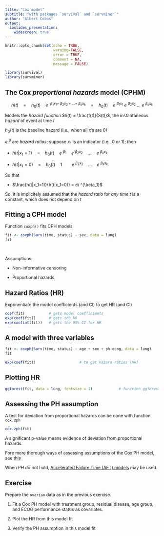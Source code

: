 ```yaml
---
title: "Cox model"
subtitle: "with packages `survival` and `survminer`"
author: "Albert Cobos"
output: 
  ioslides_presentation:
    widescreen: true
---
```


```r
knitr::opts_chunk$set(echo = TRUE, 
                      warning=FALSE, 
                      error = TRUE,
                      comment = NA,
                      message = FALSE)

library(survival)
library(survminer)
```

## The Cox _proportional hazards_ model (CPHM) {.smaller}


<center>

$h(t) \quad = \quad h_0(t) \quad e\ ^{\ \beta_1 x_1 + \ \beta_2 x_2 + ...+ \ \beta_k x_k} \quad = \quad  h_0(t) \quad e\ ^{\beta_1 x_1} \ e\ ^{\beta_2 x_2} \ ... \ e\ ^{\beta_k x_k}$ 

</center>

Models the _hazard function_ $h(t) = \frac{f(t)}{S(t)}$, the instantaneous _hazard_ of event at time $t$

$h_0(t)$ is the baseline hazard (i.e., when all $x$'s are 0)

$e\ ^{\beta}$ are _hazard ratios_; suppose $x_1$ is an indicator (i.e., 0 or 1); then  

- $h(t|x_1=1) \quad = \quad h_0(t) \quad e\ ^{\beta_1} \quad e\ ^{\beta_2 x_2} \quad ... \quad e\ ^{\beta_k x_k}$

- $h(t|x_1=0) \quad = \quad h_0(t) \quad 1 \qquad e\ ^{\beta_2 x_2} \quad ... \quad e\ ^{\beta_k x_k}$

So that  

- $\frac{h(t|x_1=1)}{h(t|x_1=0)} = e\ ^{\beta_1}$

So, it is implicitely assumed that the _hazard ratio_ for _any time t_ is a constant, which does not depend on $t$




## Fitting a CPH model {.smaller}

Function `coxph()` fits CPH models

```r

fit <- coxph(Surv(time, status) ~ sex, data = lung)
fit

```

\

Assumptions:

- Non-informative censoring

- Proportional hazards 

## Hazard Ratios (HR) {.smaller}

Exponentiate the model coefficients (and CI) to get HR (and CI)

```r
coef(fit)           # gets model coefficients
exp(coef(fit))      # gets the HR 
exp(confint(fit))   # gets the 95% CI for HR
```


## A model with three variables {.smaller}

```r

fit <- coxph(Surv(time, status) ~ age + sex + ph.ecog, data = lung)
fit

exp(coef(fit))                    # to get hazard ratios (HR)

```


## Plotting HR {.smaller}

```r

ggforest(fit, data = lung, fontsize = 1)            # function ggforest() from package survminer

```


## Assessing the PH assumption {.smaller}

A test for deviation from proportional hazards can be done with function `cox.zph` 

```r

cox.zph(fit)

```

A significant p-value means evidence of deviation from proportional hazards.

Fore more thorough ways of assessing assumptions of the Cox PH model, see [this](https://www.r-bloggers.com/cox-model-assumptions/)

When PH do not hold, [Accelerated Failure Time (AFT) models](https://pubmed.ncbi.nlm.nih.gov/17080754/) may be used.

## Exercise 

Prepare the `ovarian`  data as in the previous exercise.

1. Fit a Cox PH model with treatment group, residual disease, age group, and ECOG performance status as covariates.

1. Plot the HR from this model fit

1. Verify the PH assumption in this model fit


